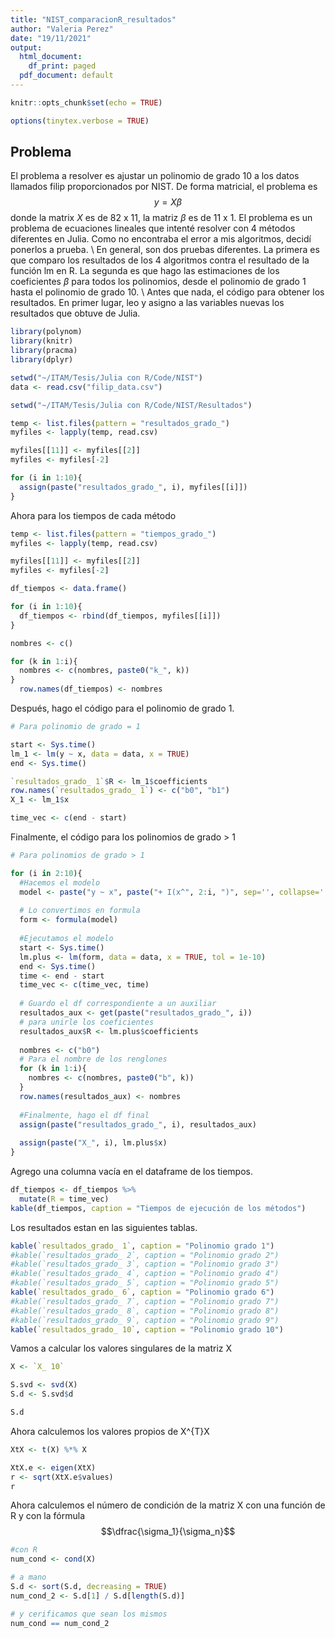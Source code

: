 ```yaml
---
title: "NIST_comparacionR_resultados"
author: "Valeria Perez"
date: "19/11/2021"
output:
  html_document:
    df_print: paged
  pdf_document: default
---
```


```r
knitr::opts_chunk$set(echo = TRUE)
```

```r
options(tinytex.verbose = TRUE)
```

## Problema

El problema a resolver es ajustar un polinomio de grado 10 a los datos llamados filip 
proporcionados por NIST. De forma matricial, el problema es 
$$y = X \beta$$ donde la matrix $X$ es de 82 x 11, la matriz $\beta$ es de 11 x 1. 
El problema es un problema de ecuaciones lineales que intenté resolver con 4 métodos diferentes en Julia. Como no encontraba el error a mis algoritmos, decidí ponerlos a prueba. 
\\
En general, son dos pruebas diferentes. La primera es que comparo los resultados de los 4 algoritmos contra el resultado de la función lm en R. La segunda es que hago las estimaciones de los coeficientes $\beta$ para todos los polinomios, desde el polinomio de grado 1 hasta el polinomio de grado 10. 
\\
Antes que nada, el código para obtener los resultados. En primer lugar, leo y asigno a las variables nuevas los resultados que obtuve de Julia. 
```r
library(polynom)
library(knitr)
library(pracma)
library(dplyr)

setwd("~/ITAM/Tesis/Julia con R/Code/NIST")
data <- read.csv("filip_data.csv")

setwd("~/ITAM/Tesis/Julia con R/Code/NIST/Resultados")

temp <- list.files(pattern = "resultados_grado_")
myfiles <- lapply(temp, read.csv)

myfiles[[11]] <- myfiles[[2]]
myfiles <- myfiles[-2]

for (i in 1:10){
  assign(paste("resultados_grado_", i), myfiles[[i]])
}
```
Ahora para los tiempos de cada método

```r
temp <- list.files(pattern = "tiempos_grado_")
myfiles <- lapply(temp, read.csv)

myfiles[[11]] <- myfiles[[2]]
myfiles <- myfiles[-2]

df_tiempos <- data.frame()

for (i in 1:10){
  df_tiempos <- rbind(df_tiempos, myfiles[[i]])
}

nombres <- c()

for (k in 1:i){
  nombres <- c(nombres, paste0("k_", k))
}
  row.names(df_tiempos) <- nombres
```



Después, hago el código para el polinomio de grado 1. 

```r
# Para polinomio de grado = 1

start <- Sys.time()
lm_1 <- lm(y ~ x, data = data, x = TRUE)
end <- Sys.time()

`resultados_grado_ 1`$R <- lm_1$coefficients
row.names(`resultados_grado_ 1`) <- c("b0", "b1")
X_1 <- lm_1$x

time_vec <- c(end - start)
```

Finalmente, el código para los polinomios de grado > 1

```r
# Para polinomios de grado > 1

for (i in 2:10){
  #Hacemos el modelo
  model <- paste("y ~ x", paste("+ I(x^", 2:i, ")", sep='', collapse=''))
  
  # Lo convertimos en formula
  form <- formula(model)
  
  #Ejecutamos el modelo
  start <- Sys.time()
  lm.plus <- lm(form, data = data, x = TRUE, tol = 1e-10)
  end <- Sys.time()
  time <- end - start
  time_vec <- c(time_vec, time)
  
  # Guardo el df correspondiente a un auxiliar
  resultados_aux <- get(paste("resultados_grado_", i))
  # para unirle los coeficientes
  resultados_aux$R <- lm.plus$coefficients
  
  nombres <- c("b0")
  # Para el nombre de los renglones
  for (k in 1:i){
    nombres <- c(nombres, paste0("b", k))
  }
  row.names(resultados_aux) <- nombres
  
  #Finalmente, hago el df final
  assign(paste("resultados_grado_", i), resultados_aux)
  
  assign(paste("X_", i), lm.plus$x)
}
```

Agrego una columna vacía en el dataframe de los tiempos. 

```r
df_tiempos <- df_tiempos %>%
  mutate(R = time_vec)
kable(df_tiempos, caption = "Tiempos de ejecución de los métodos")
```



Los resultados estan en las siguientes tablas. 
```r
kable(`resultados_grado_ 1`, caption = "Polinomio grado 1")
#kable(`resultados_grado_ 2`, caption = "Polinomio grado 2")
#kable(`resultados_grado_ 3`, caption = "Polinomio grado 3")
#kable(`resultados_grado_ 4`, caption = "Polinomio grado 4")
#kable(`resultados_grado_ 5`, caption = "Polinomio grado 5")
kable(`resultados_grado_ 6`, caption = "Polinomio grado 6")
#kable(`resultados_grado_ 7`, caption = "Polinomio grado 7")
#kable(`resultados_grado_ 8`, caption = "Polinomio grado 8")
#kable(`resultados_grado_ 9`, caption = "Polinomio grado 9")
kable(`resultados_grado_ 10`, caption = "Polinomio grado 10")
```



Vamos a calcular los valores singulares de la matriz X 
```r
X <- `X_ 10`

S.svd <- svd(X)
S.d <- S.svd$d

S.d
```

Ahora calculemos los valores propios de X^{T}X
```r
XtX <- t(X) %*% X

XtX.e <- eigen(XtX)
r <- sqrt(XtX.e$values)
r
```
Ahora calculemos el número de condición de la matriz X con una función de R y con la fórmula $$\dfrac{\sigma_1}{\sigma_n}$$

```r
#con R
num_cond <- cond(X)

# a mano
S.d <- sort(S.d, decreasing = TRUE)
num_cond_2 <- S.d[1] / S.d[length(S.d)]

# y cerificamos que sean los mismos
num_cond == num_cond_2
```


